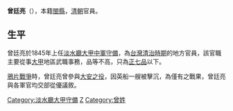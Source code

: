 '''曾廷亮'''（{{bd|？||？|catIdx=}}），本籍[[閩縣|閩縣]]，[[清朝|清朝]]官員。

== 生平 ==
曾廷亮於1845年上任[[淡水廳|淡水廳]][[大甲中軍守備|大甲中軍守備]]，為[[台灣清治時期|台灣清治時期]]的地方官員，該官職主要從事[[大甲區|大甲]]地區武職事務，品等不高，只為[[正七品|正七品]]以下。

[[第一次鴉片戰爭|鴉片戰爭]]時，曾廷亮曾參與[[大安之役|大安之役]]，因英船一艘被擊沉，為僅有之戰果，曾廷亮與各軍官均交部從優議敘。

{{start box}}
{{s-off}}
{{s-before|[[劉紹春|劉紹春]]}}
{{s-title|[[淡水廳|淡水廳]][[大甲守備|大甲守備]]|1845年上任}}
{{s-after|[[鄒若陞|鄒若陞]]}}
{{end box}}
{{清朝人物小作品}}
[[Category:淡水廳大甲守備|Category:淡水廳大甲守備]]
[[Category:大甲官員|Z]]
[[Category:曾姓|Category:曾姓]]